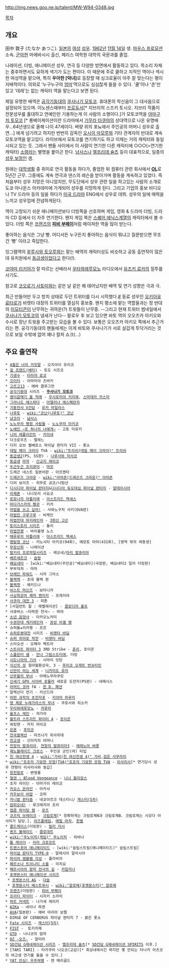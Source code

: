 http://img.news.goo.ne.jp/talent/MW-W94-0348.jpg

[[목차]]

== 개요 ==
田中 敦子 (たなか あつこ). [[일본]]의 [[여성]] [[성우]]. [[1962년]] [[11월 14일]] 생. [[마우스 프로모션]] 소속. [[군마]]현 마에바시시 출신, 페리스 여학원 대학의 국문과를 졸업.  

나레이션, 더빙, 애니메이션 성우, 연극 등 다양한 방면에서 활동하고 있다. 목소리 자체는 중후하면서도 묘하게 색기가 도는 편이다. 이 때문에 주로 쿨하고 지적인 역이나 섹시한 여성역을 맡으며, 특히 '''우아한 [악녀]'''로 등장할 때 싱크로율이 아주 잘 맞는다는 평이 지배적이다. 의외로 ‘누구누구의 [[엄마]]’역으로도 심심찮게 들을 수 있다. '쿨'이나 '츤'만있고 '데레'는 없는 캐릭터 역을 맡는다고 보면 된다.

제일 유명한 배역은 [[공각기동대]]의 [[쿠사나기 모토코]]. 휴대폰의 착신음이 그 대사음으로 설정되어 있으며. 이노센스때부터 [[프로듀서]][* 지브리의 스즈키 토시오. 지브리 작품이 전문성우를 홀대하고 연예인만 기용하는게 이 사람의 소행이다.]가 모토코역을 [[야마구치 토모코]] [* 롱베이케이션이란 드라마에서 [[기무라 타쿠야]]의 상대역으로 나온 유명배우…64년생으로 올해 나이 47세이다. 벼량 위의 포뇨에서 주인공의 어머니 성우로 출연…] 에게 넘기려고 하지만 번번히 감독인 [[오시이 마모루]]와 기타 관계자의 반대로 계속 모토코역을 맡고있다. 라이브에서 모토코를 연기하기도 하고 이제는 거의 캐릭터와 동일시되고 있는 듯. 그래서 팬들 사이에서 이 사람이 연기한 다른 캐릭터에 ○○○(=연기한 캐릭터) [[소령]]라는 별명을 붙이곤 한다. [[냠사스]]나 [[엘프리데 슐츠]] 등이 대표적으로, 일종의 [[성우 보정]]인 셈. 

원래는 [[대학]]생활 중 취미로 연극 활동을 하다가, 졸업한 뒤 컴퓨터 관련 회사에서 '''[[OL]]'''로 5년간 근무. 그중에도 계속 연극과 댄스의 레슨을 받아가며 활동을 계속하고 있었다. 즉 처음부터 성우 지망은 아니었지만, 무도단에서 성우 관련 일을 하고있는 사람의 소개로 도쿄 아나운스 아카데미에 가게되어 성우를 지망하게 된다. 그리고 기업의 홍보 비디오나 TV 드라마 등의 일을 하다가 [[미국 드라마]] ENG에서 성우로 데뷔. 성우의 일에 매력을 느끼고 성우업에 전념하게된다.

역이 고정되기 쉬운 애니메이션보다 더빙쪽을 선호하며 게임, 영화 & 드라마 더빙, 드라마 CD 등에서 더 자주 연기한다. 왠지 게임 쪽은 [[스퀘어 에닉스]]계열의 캐릭터에서 볼 수 있다. 더빙 쪽은 [[프렌즈]]의 '''[[피비 부페이]]'''처럼 메이져한 역을 많이 받는다.
 
좋아하는 음식은 그냥 빵. 어디서든 누구든지 좋아하는 음식이 뭐냐고 질문받으면 무조건 ‘빵’ 이라고 즉답한다.

잉그램역의 [[후루사와 토오루]]와는 맡는 배역의 캐릭터성도 비슷하고 공동 출연작이 많은데 유치원에서 [[동급생]]이었다고 한다(!).

[[코야마 리키야]]가 잘 따르는 선배라서 [[우타와레루모노]] 라디오에서 [[유즈키 료카]]의 질투를 사기도.

참고로 [[코오로기 사토미]]와는 같은 날 같은 해 태어났지만 배역 및 연기 성향은 극과 극.

최근 만들어만 두고 방치 상태로 두던 트위터를 다시 시작했다.[http://twitter.com/#!/atuwosyousa #] 동료 성우인 [[오키아유 료타로]]가 비렛타 대장의 트위터를 열심히 홍보중. 왠지 평소에 맡는 역할들과는 정 반대의 [[이모티콘]]이 난무하는 귀여운(?) 트윗들이 난무중. --그리고 현재 트위터 썸네일에서 [[쿠사나기 모토코]]의 냄새가 난다-- 팔로우 후 보고 있으면 바토 역의 오오츠카 아키오와 수시로 장난 트윗을 주고받는 모습을 볼 수 있다. 보통은 오오츠카 아키오 쪽에서 추근거리는 편. 공각기동대의 팬들에게는 이게 바토와 쿠사나기가 서로 살갑게 투닥거리는 것으로 보일 수밖에 없어 꽤나 컬처 쇼크(...)
== 주요 출연작 ==
 * [[4월은 너의 거짓말]] - 오치아이 유리코
 * [[걸 프렌드(베타)]] - 토도 시즈코
 * [[기생수]] - [[타미야 료코]]
 * [[갓이터]] - 아마미야 츠바키
 * [[고르고13]] - 에바 클루그먼
 * [[공각기동대]] 시리즈 - '''[[쿠사나기 모토코]]'''
 * [[괭이갈매기 울 적에]] - [[우시로미야 키리에]], [[스마데라 카스미]]
 * [[그라나도 에스파다]] - [[아델리나 에스페란자]]
 * [[기동전사 V건담]] - [[유카 마일라스]]
 * [[나루토]] - [[wiki:"코난(나루토)" 코난]]
 * [[냥코이]] - [[냠사스]]
 * [[노노무라 병원 사람들]] - [[노노무라 아키코]]
 * [[노에인 ~또 하나의 너에게~]] - 고토 미유키
 * [[니어 레플리칸트]] - [[카이네]]
 * 다크로우즈 - 엘레느
 * 더지 오브 켈베로스 파이날 판타지 VII - 롯소
 * [[데빌 메이 크라이]] TVA - [[wiki:"트리쉬(데빌 메이 크라이)" 트리쉬]]
 * [[동급생2]](PS, SS판) - [[나루사와 미사코]]
 * [[동급생]] [[마작]] - [[신교지 레이코]]
 * [[두근두근 프리큐어]] - [[마모]]
 * 드래곤 네스트 일본어판 - 아르젠타
 * [[드래곤즈 크라운]] - [[wiki:"아마존(드래곤즈 크라운)" 아마존]]
 * 디어 보이즈 - 히무로 쿄코/나원선
 * [[디시디아 파이널 판타지]]&[[디시디아 듀오데심 파이널 판타지]] - [[알테미시아]]
 * [[라제폰]] - 나나모리 사요코
 * [[로로나의 아틀리에]] - [[아스트리드 젝세스]]
 * [[마다가스카의 펭귄]] - 키카
 * [[마법을 쓰고 싶어!]] - 사와노구치 사키(OVA판)
 * [[마법진 구루구루]] - 비케인
 * [[마법전대 마지레인저]] - [[3현신 고곤]]
 * [[토이스토리 시리즈]] - 돌리
 * [[마법전쟁]] - 바이올렛 노스 
 * [[메루루의 아틀리에]] - [[아스트리드 젝세스]]
 * [[명탐정 코난]] - 키노시타 아키코(94화), 에모토 아야(431화), [영역 밖의 여동생]
 * [[무장신희]] - 나레이션
 * [[발키리 프로파일]]시리즈 - 레오네/[[아리 발큐리아]]
 * [[베르세르크]] - [[슬렁]]
 * [[베요네타]] - [wiki:"베요네타(주인공)"베요네타](극장판, 베요네타2 일어 더빙판)
 * 부부챠챠 - 마마
 * [[브레인 파워드]] - 시라 그라스
 * [[블랙잭]] - 초대 블랙 퀸
 * [[블랙캣]] - 에키드나
 * [[비스트 머신즈]] - 보타니카
 * [[사상최강의 제자 켄이치]] - 프레이야
 * [[사쿠라 대전 3]] - 피톤
 * [사일런트 힐 : 레벨레이션] - [[클로디아 울프]]
 * 서큐버스 ~타락한 천사~ - 마야
 * [[소년 음양사]] - 타카오노카미
 * [[수권전대 게키레인저]] - [[권성 미셸 팽]]
 * 슈퍼돌★리카짱 - 프르
 * [[슈퍼로봇대전]] 시리즈 - [[비렛타 바딤]]
 * [[슈퍼 히어로 작전]] - [[비렛타 바딤]]
 * 스타오션 - 오페라 벡트라
 * [[스트리트 파이터 3]] 3RD Strike - [[춘리]], 포이즌
 * [[스플린터 셀]] - [[안나 그림스도티에]], 더빙
 * [[시도니아의 기사]] - 사마리 잇탄 
 * [[식신의 성]] 칠야월환상곡, 3 - [[후미코 오제트 번슈타인]]
 * [[신만이 아는 세계]] - [[니카이도 유리]]
 * [[신무월의 무녀]] - 아메노무라쿠모
 * [[신세기 GPX 사이버 포뮬러]] 새로운 도전자(PS판) - 네메시스
 * [[아머드 코어]] fA - [[윈 D. 패션]]
 * 알렉산더 전기 - 카산드라
 * [[어떤 과학의 초전자포]] - [[키야마 하루미]]
 * [[영 제로 누레가라스의 무녀]] - 쿠로사와 히소카
 * [[우타와레루모노]] - [[카루라]]
 * [[울프스 레인]] - 쟈가라
 * [[울트라 스트리트 파이터 4]] - [[포이즌]]
 * 워킹맨 - 카지 마이코
 * [[은혼]] - [[후미코]]
 * [[전국컬렉션]] - 마츠나가 히사히데
 * [[전교생]] - 신이치의 어머니
 * [[전장의 발큐리아]], [[전장의 발큐리아3]] - [[에레노아 바롯]]
 * [[제노블레이드 크로스]] - 주인공 군인(여) 타입
 * [[진 여신전생 4]] - [[wiki:"가비(진 여신전생 4)" 가비]],[[유리코|검은 사무라이]]
 * [[wiki:"죠죠의 기묘한 모험(TVA)"죠죠의 기묘한 모험 TVA]] - [[리사리사]][* 연기당시 성우 연령이 리사리사와 동갑]
 * [[창천항로]] - 변영롱
 * [[철권 : Blood Vengeance]] - [[니나 윌리암스]]
 * 초자 라이딘 - 아마가이 레이코
 * [[카오스 온라인]] - 아카샤
 * [[카우보이 비밥]] - 코피
 * [[카니발 판타즘]] - 네코아르크 데스티니/ [[캐스터(5차)]]
 * [[캄피오네!]] - 루크레치아 조라
 * [[캡콤 파이팅 잼]] - [[로즈]]
 * [[코즈믹 브레이크]] - [[크림로제]][* 정확하게는 크림로제N과 크림로제B. 크림로제는 시모다 아사미가 담당.], [[라즈플레임]], [[메릴 마치]], [[윈벨]]
 * [[콜드케이스]](더빙판) - [[릴리 러시]]
 * [[퀸즈 블레이드]] - [[클로데트]]
 * [[wiki:"쿠노이치(게임)" 쿠노이치]] - 히바나
 * [[툼 레이더]] - [[라라 크로프트]]
 * [[트랜스포머 애니메이티드]] - [wiki:"슬립스트림(애니메이티드)" 슬립스트림]
 * [[파이널 판타지 TYPE-0]] - 알레시아 알라시아
 * [[파이어 엠블렘 각성]] - 플라비아
 * [[페르소나 트리니티 소울]] - 미치요
 * [[페르시아의 왕자 전사의 길]] - [[카일리나]]
 * [[포켓몬스터 애니메이션 시리즈]]
  * [[포켓몬스터 AG]] - [[다슬]]
  * [[포켓몬스터 베스트위시]] - [[wiki:"알로에(포켓몬스터)" 알로에]]
 * [[프렌즈]](더빙판) - [[피비 부페이]]
 * [[프리티 파이터]] - 시자키 소라미
 * [[하트 커넥트]] - 나가세 레이카
 * [[AIKa]] - 네이나 하겐
 * [[AVA]](일본판) - 에바 마리아 보렐
 * DIRGE OF CERBERUS 파이날 판타지 7 - 붉은 롯소
 * [[Fate 시리즈]] - [[캐스터(5차)]]
 * [[FIST]] -  토키카제
 * [[GTO]] - 나나코의 엄마
 * [[OZ -오즈-]] - 알미라
 * [[SD건담 G제네레이션 시리즈]] - [[엘프리데 슐츠]][* [[SD건담 G제네레이션 SPIRITS]] 이후.]
 * [TARI TARI] - 타카쿠라 나오코(교감)[* 회상내에서긴 하지만 몇 안되는 타나카 아츠코의 여고생 연기를 들을 수 있다.]
 * [[YAT 안심! 우주여행]] - 앤 메리골드
